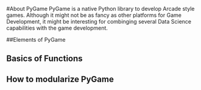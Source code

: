 #About PyGame
PyGame is a native Python library to develop Arcade style games. Although it might not be as fancy as other platforms for Game Development, it might be interesting for combinging several Data Science capabilities with the game development. 


##Elements of PyGame



## Basics of Functions




## How to modularize PyGame
